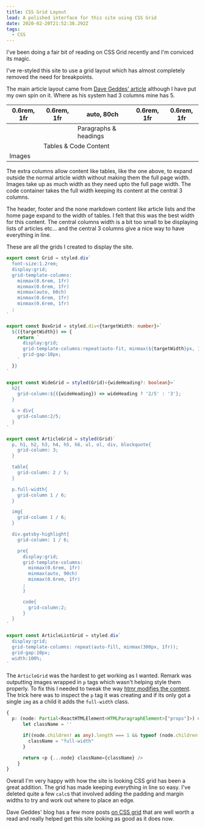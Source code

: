 ```yaml
---
title: CSS Grid Layout
lead: A polished interface for this site using CSS Grid
date: 2020-02-20T21:52:38.292Z
tags:
  - CSS
---
```

I've been doing a fair bit of reading on CSS Grid recently and I'm conviced its magic.

I've re-styled this site to use a grid layout which has almost completely removed the need for breakpoints.

The main article layout came from [Dave Geddes' article](https://gedd.ski/post/article-grid-layout/) although I have put my own spin on it. Where as his system had 3 columns mine has 5.


<table>
<thead>
<tr>
<th>0.6rem, 1fr</th>
<th>0.6rem, 1fr</th>
<th>auto, 80ch</th>
<th>0.6rem, 1fr</th>
<th>0.6rem, 1fr</th>
</tr>
</thead>
<tbody>
<tr>
<td></td>
<td></td>
<td>Paragraphs & headings</td>
<td></td>
<td></td>
</tr>
<tr>
<td></td>
<td colSpan="3">Tables & Code Content</td>
<td></td>
</tr>
<tr>
<td colSpan="5">Images</td>
</tr>
</tbody>
</table>

The extra columns allow content like tables, like the one above, to expand outside the normal article width without making them the full page width. Images take up as much width as they need upto the full page width. The code container takes the full width keeping its content at the central 3 columns.

The header, footer and the none markdown content like article lists and the home page expand to the width of tables. I felt that this was the best width for this content. The central columns width is a bit too small to be displaying lists of articles etc... and the central 3 columns give a nice way to have everything in line.

These are all the grids I created to display the site.

```ts
export const Grid = styled.div`
  font-size:1.2rem;
  display:grid;
  grid-template-columns:
    minmax(0.6rem, 1fr)
    minmax(0.6rem, 1fr)
    minmax(auto, 60ch)
    minmax(0.6rem, 1fr)
    minmax(0.6rem, 1fr)
  ;
`

export const BoxGrid = styled.div<{targetWidth: number}>`
  ${({targetWidth}) => {
    return `
      display:grid;
      grid-template-columns:repeat(auto-fit, minmax(${targetWidth}px, 1fr));
      grid-gap:10px;
    `
  }}
`

export const WideGrid = styled(Grid)<{wideHeading?: boolean}>`
  h2{
    grid-column:${({wideHeading}) => wideHeading ? '2/5' : '3'};
  }

  & > div{
    grid-column:2/5;
  }
`

export const ArticleGrid = styled(Grid)`
  p, h1, h2, h3, h4, h5, h6, ul, ol, div, blockquote{
    grid-column: 3;
  }

  table{
    grid-column: 2 / 5;
  }

  p.full-width{
    grid-column 1 / 6;
  }

  img{
    grid-column 1 / 6;
  }

  div.gatsby-highlight{
    grid-column: 1 / 6;

    pre{
      display:grid;
      grid-template-columns:
        minmax(0.6rem, 1fr)
        minmax(auto, 90ch)
        minmax(0.6rem, 1fr)
      ;
      }

      code{
        grid-column:2;
      }
  }
`

export const ArticleListGrid = styled.div`
  display:grid;
  grid-template-columns: repeat(auto-fill, minmax(300px, 1fr));
  grid-gap:10px;
  width:100%;
`
```

The `ArticleGrid` was the hardest to get working as I wanted. Remark was outputting images wrapped in `p` tags which wasn't helping style them properly. To fix this I needed to tweak the way [htmr modifies the content](/2019/05/using-htmr-to-bring-life-to-links-in-gatsby). The trick here was to inspect the `p` tag it was creating and if its only got a single `img` as a child it adds the `full-width` class.

```ts
{
  p: (node: Partial<ReactHTMLElement<HTMLParagraphElement>["props"]>) => {
      let className = ''

      if((node.children! as any).length === 1 && typeof (node.children! as any)[0] === 'object'){
        className = "full-width"
      }

      return <p {...node} className={className} />
    }
}
```

Overall I'm very happy with how the site is looking CSS grid has been a great addition. The grid has made keeping everything in line so easy. I've deleted quite a few `calc`s that involved adding the padding and margin widths to try and work out where to place an edge.

Dave Geddes' blog has a few more posts [on CSS grid](https://gedd.ski/post/tile-layouts/) that are well worth a read and really helped get this site looking as good as it does now.
